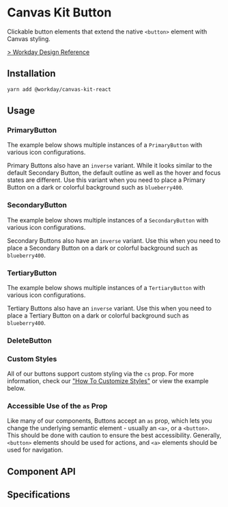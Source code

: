 

<Meta title="Components/Buttons" />

# Canvas Kit Button

Clickable button elements that extend the native `<button>` element with Canvas styling.

[> Workday Design Reference](https://design.workday.com/components/buttons/buttons)

## Installation

```sh
yarn add @workday/canvas-kit-react
```

## Usage

### PrimaryButton

<SymbolDescription name="PrimaryButton" fileName="/react/" />

The example below shows multiple instances of a `PrimaryButton` with various icon configurations.

<ExampleCodeBlock code={Primary} />

Primary Buttons also have an `inverse` variant. While it looks similar to the default Secondary
Button, the default outline as well as the hover and focus states are different. Use this variant
when you need to place a Primary Button on a dark or colorful background such as `blueberry400`.

<ExampleCodeBlock code={PrimaryInverse} />

### SecondaryButton

<SymbolDescription name="SecondaryButton" fileName="/react/" />

The example below shows multiple instances of a `SecondaryButton` with various icon configurations.

<ExampleCodeBlock code={Secondary} />

Secondary Buttons also have an `inverse` variant. Use this when you need to place a Secondary Button
on a dark or colorful background such as `blueberry400`.

<ExampleCodeBlock code={SecondaryInverse} />

### TertiaryButton

<SymbolDescription name="TertiaryButton" fileName="/react/" />

The example below shows multiple instances of a `TertiaryButton` with various icon configurations.

<ExampleCodeBlock code={Tertiary} />

Tertiary Buttons also have an `inverse` variant. Use this when you need to place a Tertiary Button
on a dark or colorful background such as `blueberry400`.

<ExampleCodeBlock code={TertiaryInverse} />

### DeleteButton

<SymbolDescription name="DeleteButton" fileName="/react/" />

<ExampleCodeBlock code={Delete} />

### Custom Styles

All of our buttons support custom styling via the `cs` prop. For more information, check our
["How To Customize Styles"](https://workday.github.io/canvas-kit/?path=/docs/styling-how-to-customize-styles--page)
or view the example below.

<ExampleCodeBlock code={CustomStyles} />

### Accessible Use of the `as` Prop

Like many of our components, Buttons accept an `as` prop, which lets you change the underlying
semantic element - usually an `<a>`, or a `<button>`. This should be done with caution to ensure the
best accessibility. Generally, `<button>` elements should be used for actions, and `<a>` elements
should be used for navigation.

## Component API

<SymbolDoc name="PrimaryButton" fileName="/react/" />
<SymbolDoc name="SecondaryButton" fileName="/react/" />
<SymbolDoc name="TertiaryButton" fileName="/react/" />
<SymbolDoc name="DeleteButton" fileName="/react/" />

## Specifications

<Specifications file="Button.spec.ts" name="Button" />
